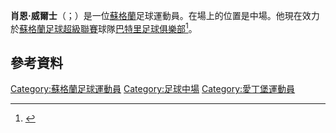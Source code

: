 '''肖恩·威爾士'''（{{lang-en|Sean Welsh}}；{{bd|1990年|3月15日}}）是一位[[蘇格蘭|蘇格蘭]]足球運動員。在場上的位置是中場。他現在效力於[[蘇格蘭足球超級聯賽|蘇格蘭足球超級聯賽]]球隊[[巴特里足球俱樂部|巴特里足球俱樂部]]<ref>{{cite web | url=http://www.ptfc.co.uk/news/2011-2012/february_2012/new_loan_jag | title=New Loan Jag | publisher=Partick Thistle F.C. | date=7 February 2012 | accessdate=7 February 2012 | deadurl=yes | archiveurl=https://web.archive.org/web/20120213215642/http://www.ptfc.co.uk/news/2011-2012/february_2012/new_loan_jag | archivedate=2012年2月13日 }}</ref>。
==參考資料==
{{Reflist}}

{{DEFAULTSORT:Welsh, Sean}}
[[Category:蘇格蘭足球運動員|Category:蘇格蘭足球運動員]]
[[Category:足球中場|Category:足球中場]]
[[Category:愛丁堡運動員|Category:愛丁堡運動員]]